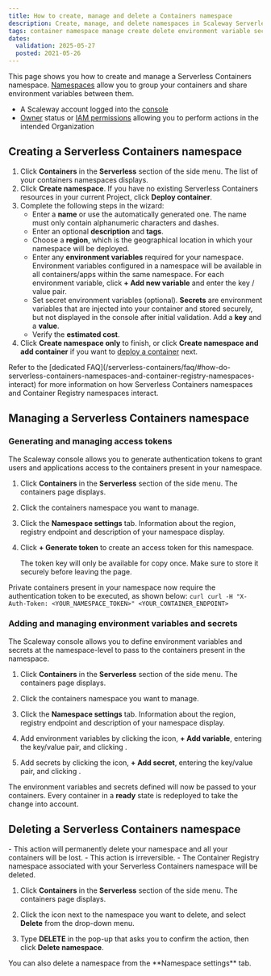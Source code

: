 ```yaml
---
title: How to create, manage and delete a Containers namespace
description: Create, manage, and delete namespaces in Scaleway Serverless Containers.
tags: container namespace manage create delete environment variable secret
dates:
  validation: 2025-05-27
  posted: 2021-05-26
---
```



This page shows you how to create and manage a Serverless Containers namespace. [Namespaces](/serverless-containers/concepts/#namespace) allow you to group your containers and share environment variables between them.

<Requirements />

- A Scaleway account logged into the [console](https://account.scaleway.com/?service=elements)
- [Owner](/iam/concepts/#owner) status or [IAM permissions](/iam/concepts/#permission) allowing you to perform actions in the intended Organization

## Creating a Serverless Containers namespace

1. Click **Containers** in the **Serverless** section of the side menu. The list of your containers namespaces displays.
2. Click **Create namespace**. If you have no existing Serverless Containers resources in your current Project, click **Deploy container**.
3. Complete the following steps in the wizard:
    - Enter a **name** or use the automatically generated one. The name must only contain alphanumeric characters and dashes.
    - Enter an optional **description** and **tags**.
    - Choose a **region**, which is the geographical location in which your namespace will be deployed.
    - Enter any **environment variables** required for your namespace. Environment variables configured in a namespace will be available in all containers/apps within the same namespace. For each environment variable, click **+ Add new variable** and enter the key / value pair.
    - Set secret environment variables (optional). **Secrets** are environment variables that are injected into your container and stored securely, but not displayed in the console after initial validation. Add a **key** and a **value**.
    - Verify the **estimated cost**.
4. Click **Create namespace only** to finish, or click **Create namespace and add container** if you want to [deploy a container](/serverless-containers/how-to/deploy-container/) next.

<Message type="tip">
Refer to the [dedicated FAQ](/serverless-containers/faq/#how-do-serverless-containers-namespaces-and-container-registry-namespaces-interact) for more information on how Serverless Containers namespaces and Container Registry namespaces interact.
</Message>

## Managing a Serverless Containers namespace

### Generating and managing access tokens

The Scaleway console allows you to generate authentication tokens to grant users and applications access to the containers present in your namespace.

1. Click **Containers** in the **Serverless** section of the side menu. The containers page displays.

2. Click the containers namespace you want to manage.

3. Click the **Namespace settings** tab. Information about the region, registry endpoint and description of your namespace display.

4. Click **+ Generate token** to create an access token for this namespace.

    <Message type="important">
    The token key will only be available for copy once. Make sure to store it securely before leaving the page.
    </Message>

Private containers present in your namespace now require the authentication token to be executed, as shown below:
    ```curl
    curl -H "X-Auth-Token: <YOUR_NAMESPACE_TOKEN>" <YOUR_CONTAINER_ENDPOINT>
    ```

### Adding and managing environment variables and secrets

The Scaleway console allows you to define environment variables and secrets at the namespace-level to pass to the containers present in the namespace.

1. Click **Containers** in the **Serverless** section of the side menu. The containers page displays.

2. Click the containers namespace you want to manage.

3. Click the **Namespace settings** tab. Information about the region, registry endpoint and description of your namespace display.

4. Add environment variables by clicking the <Icon name="edit" /> icon, **+ Add variable**, entering the key/value pair, and clicking <Icon name="validate"/>.

5. Add secrets by clicking the <Icon name="edit" /> icon, **+ Add secret**, entering the key/value pair, and clicking <Icon name="validate"/>.

The environment variables and secrets defined will now be passed to your containers. Every container in a **ready** state is redeployed to take the change into account.

## Deleting a Serverless Containers namespace

<Message type="important">
  - This action will permanently delete your namespace and all your containers will be lost.
  - This action is irreversible.
  - The Container Registry namespace associated with your Serverless Containers namespace will be deleted.
</Message>

1. Click **Containers** in the **Serverless** section of the side menu. The containers page displays.

2. Click the <Icon name="more" /> icon next to the namespace you want to delete, and select **Delete** from the drop-down menu.

3. Type **DELETE** in the pop-up that asks you to confirm the action, then click **Delete namespace**.

<Message type="tip">
  You can also delete a namespace from the **Namespace settings** tab.
</Message>
